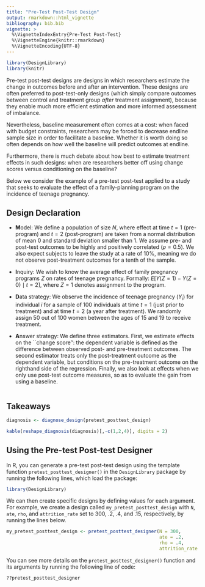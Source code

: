 ```yaml
---
title: "Pre-Test Post-Test Design"
output: rmarkdown::html_vignette
bibliography: bib.bib
vignette: >
  %\VignetteIndexEntry{Pre-Test Post-Test}
  %\VignetteEngine{knitr::rmarkdown}
  %\VignetteEncoding{UTF-8}
---
```



```r
library(DesignLibrary)
library(knitr)
```

Pre-test post-test designs are designs in which researchers estimate the change in outcomes before and after an intervention. These designs are often preferred to post-test-only designs (which simply compare outcomes between control and treatment group *after* treatment assignment), because they enable much more efficient estimation and more informed assessment of imbalance.

Nevertheless, baseline measurement often comes at a cost: when faced with budget constraints, researchers may be forced to decrease endline sample size in order to facilitate a baseline. Whether it is worth doing so often depends on how well the baseline will predict outcomes at endline.

Furthermore, there is much debate about how best to estimate treatment effects in such designs: when are researchers better off using  change scores versus conditioning on the baseline?

Below we consider the example of a pre-test post-test applied to a study that seeks to evaluate the effect of a family-planning program on the incidence of teenage pregnancy.

## Design Declaration

  - **M**odel: We define a population of size $N$, where effect at time $t = 1$ (pre-program) and $t = 2$ (post-program) are taken from a normal distribution of mean 0 and standard deviation smaller than 1. We assume pre- and post-test outcomes to be highly and positively correlated ($\rho = 0.5$). We also expect subjects to leave the study at a rate of 10%, meaning we do not observe post-treatment outcomes for a tenth of the sample.
  
- **I**nquiry: We wish to know the average effect of family pregnancy programs $Z$ on rates of teenage pregnancy. Formally: $E[Y(Z = 1) - Y(Z = 0) \mid t = 2]$, where $Z = 1$ denotes assignment to the program.

- **D**ata strategy: We observe the incidence of teenage pregnancy ($Y_i$) for individual $i$ for a sample of 100 individuals at time $t = 1$ (just prior to treatment) and at time $t = 2$ (a year after treatment). We randomly assign 50 out of 100 women between the ages of 15 and 19 to receive treatment. 

- **A**nswer strategy: We define three estimators. First, we estimate effects on the ``change score'': the dependent variable is defined as the difference between observed post- and pre-treatment outcomes. The second estimator treats only the post-treatment outcome as the dependent variable, but conditions on the pre-treatment outcome on the righthand side of the regression. Finally, we also look at effects when we only use post-test outcome measures, so as to evaluate the gain from using a baseline. 

```r

```

## Takeaways

```r
diagnosis <- diagnose_design(pretest_posttest_design)
```

```r
kable(reshape_diagnosis(diagnosis)[,-c(1,2,4)], digits = 2)
```

<!-- By running the diagnosis on our design, we observe that although the first two estimates are similar in magnitude and both unbiased, our "Change score" estimator (our first inquiry) is less efficient than the "Condition on pretest" estimator (our second inquiry) because we essentially "lose" information by defining an estimator as a difference. -->

<!-- Our "Posttest only" estimator is slightly biased. -->

<!-- How well these designs do depends on sample size, attrition rate, and ATE. -->

## Using the Pre-test Post-test Designer

In R, you can generate a pre-test post-test design using the template function `pretest_posttest_designer()` in the `DesignLibrary` package by running the following lines, which load the package:

```r
library(DesignLibrary)
```

We can then create specific designs by defining values for each argument. For example, we create a design called `my_pretest_posttest_design` with `N`, `ate`, `rho`, and `attrition_rate` set to 300, .2, .4, and .15, respectively, by running the lines below.

```r
my_pretest_posttest_design <- pretest_posttest_designer(N = 300,
                                                        ate = .2,
                                                        rho = .4,
                                                        attrition_rate = .15)
```

You can see more details on the `pretest_posttest_designer()` function and its arguments by running the following line of code:

```r
??pretest_posttest_designer
```


